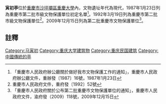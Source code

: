 {{msg:重慶市文物保護單位
|名稱 = 寅初亭
|編號 = 17
|圖片 = 
|級別 = 3
|分類 = 
|時代 = 現代
|地点 = [[沙坪壩區|沙坪壩區]][[重慶大學|重慶大學]]內
|坐標 = 
|登錄 = 1987年1月23日
}}
{{msg:重慶市文物保護單位
|名稱 = 寅初亭
|編號 = 12
|圖片 = 
|級別 = 4
|分類 = 
|時代 = 1941年
|地点 = [[沙坪壩區|沙坪壩區]]沙坪壩正街174號
|坐標 = 
|登錄 = 1992年3月19日
}}
{{msg:重慶市文物保護單位
|名稱 = [[重慶大學近代建築群|重慶大學近代建築群]]（含[[工學院|工學院]]、[[理學院|理學院]]、[[文字齋|文字齋]]、寅初亭）
|編號 = 134
|圖片 = 
|級別 = 6
|分類 = 
|時代 = 1933年、1935年、1941年
|地点 = [[沙坪壩區|沙坪壩區]][[重慶大學|重慶大學]]內
|坐標 = 
|登錄 = 2009年12月15日
}}
'''寅初亭'''位於[[重慶市|重慶市]][[沙坪壩區|沙坪壩區]][[重慶大學|重慶大學]]內，文物遺址年代為現代，1987年1月23日列為重慶市第二批市級文物保護單位初定名單<ref>「重慶市人民政府辦公廳關於做好我市文物保護工作的通知」，重慶市人民政府辦公廳文件，重辦發〔1987〕16號，1987年1月23日</ref>。1992年3月19日列為重慶市第二批市級文物保護單位<ref>重慶市人民政府文件，重府發〔1992〕52號</ref>。2009年12月15日列為第二批重慶市文物保護單位<ref>「重慶市人民政府關於公布第二批重慶市文物保護單位的通知」，重慶市人民政府文件，渝府發（2009）118號，2009年12月15日</ref>。

== 註釋 ==
{{reflist}}

{{重庆大学}}
{{Authority control}}
{{文物保護單位小作品}}
[[Category:马寅初|Category:马寅初]]
[[Category:重庆大学建筑物|Category:重庆大学建筑物]]
[[Category:重庆民国建筑|Category:重庆民国建筑]]
[[Category:中國傳統的亭|Category:中國傳統的亭]]